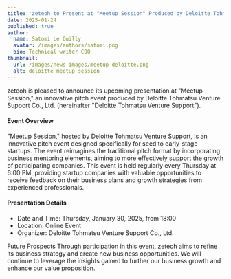 ```yaml
---
title: 'zeteoh to Present at "Meetup Session" Produced by Deloitte Tohmatsu Venture Support'
date: 2025-01-24
published: true
author:
  name: Satomi Le Guilly
  avatar: /images/authors/satomi.png
  bio: Technical writer COO
thumbnail:
  url: /images/news-images/meetup-deloitte.png
  alt: deloitte meetup session
---
```


zeteoh is pleased to announce its upcoming presentation at "Meetup Session," an innovative pitch event produced by Deloitte Tohmatsu Venture Support Co., Ltd. (hereinafter "Deloitte Tohmatsu Venture Support").

#### Event Overview

"Meetup Session," hosted by Deloitte Tohmatsu Venture Support, is an innovative pitch event designed specifically for seed to early-stage startups. The event reimagines the traditional pitch format by incorporating business mentoring elements, aiming to more effectively support the growth of participating companies.
This event is held regularly every Thursday at 6:00 PM, providing startup companies with valuable opportunities to receive feedback on their business plans and growth strategies from experienced professionals.

#### Presentation Details

- Date and Time: Thursday, January 30, 2025, from 18:00
- Location: Online Event
- Organizer: Deloitte Tohmatsu Venture Support Co., Ltd.

Future Prospects
Through participation in this event, zeteoh aims to refine its business strategy and create new business opportunities. We will continue to leverage the insights gained to further our business growth and enhance our value proposition.
